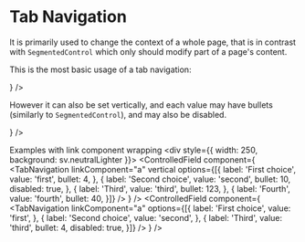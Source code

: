 


# Tab Navigation

It is primarily used to change the context of a whole page, that is in contrast with `SegmentedControl` which only should modify part of a page's content.

This is the most basic usage of a tab navigation:

<Playground component={TabNavigation}>
  <ControlledField component={
    <TabNavigation
      options={[{
        label: 'First choice',
        value: 'first',
      }, {
        label: 'Second choice',
        value: 'second',
      }, {
        label: 'Third',
        value: 'third',
        bullet: 4,
        disabled: true,
      }]} />
  } />
</Playground>

However it can also be set vertically, and each value may have bullets (similarly to `SegmentedControl`), and may also be disabled.

<Playground>
  <div style={{ maxWidth: 300, background: sv.neutralLighter }}>
    <ControlledField component={
      <TabNavigation
        vertical
        options={[{
          label: 'First choice',
          value: 'first',
          bullet: 4,
        }, {
          label: 'Second choice',
          value: 'second',
          bullet: 10,
          disabled: true,
        }, {
          label: 'Third',
          value: 'third',
          bullet: 123,
        }, {
          label: 'Fourth',
          value: 'fourth',
          bullet: 40,
        }]} />
      } />
  </div>
</Playground>


Examples with link component wrapping
<Playground>
  <Flex justify={FlexJustify.SPACE_AROUND}>
    <FlexItem>
      <div style={{ width: 250, background: sv.neutralLighter }}>
        <ControlledField component={
          <TabNavigation
            linkComponent="a"
            vertical
            options={[{
              label: 'First choice',
              value: 'first',
              bullet: 4,
            }, {
              label: 'Second choice',
              value: 'second',
              bullet: 10,
              disabled: true,
            }, {
              label: 'Third',
              value: 'third',
              bullet: 123,
            }, {
              label: 'Fourth',
              value: 'fourth',
              bullet: 40,
            }]} />
          } />
      </div>
    </FlexItem>
    <FlexItem>
      <ControlledField component={
        <TabNavigation
          linkComponent="a"
          options={[{
            label: 'First choice',
            value: 'first',
          }, {
            label: 'Second choice',
            value: 'second',
          }, {
            label: 'Third',
            value: 'third',
            bullet: 4,
            disabled: true,
          }]} />
      } />
    </FlexItem>
  </Flex>
</Playground>
